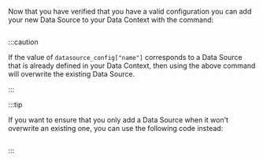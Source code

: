 Now that you have verified that you have a valid configuration you can add your new Data Source to your Data Context with the command:

```python title="Python" name="version-0.17.23 add your datasource to your data_context"
```

:::caution

If the value of `datasource_config["name"]` corresponds to a Data Source that is already defined in your Data Context, then using the above command will overwrite the existing Data Source.

:::

:::tip

If you want to ensure that you only add a Data Source when it won't overwrite an existing one, you can use the following code instead:

```python title="Python" name="version-0.17.23 add your datasource to your data_context only if it does not already exit"
```

:::